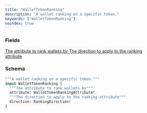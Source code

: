 ```yaml
---
title: "WalletTokenRanking"
description: "A wallet ranking on a specific token."
keywords: ['WalletTokenRanking']
noindex: true
---
```


### Fields

<a href="/api-reference/types/wallettokenrankingattribute">
  <ResponseField name="attribute" type="WalletTokenRankingAttribute!" required>
    The attribute to rank wallets by
  </ResponseField>
</a>

<a href="/api-reference/types/rankingdirection">
  <ResponseField name="direction" type="RankingDirection!" required>
    The direction to apply to the ranking attribute
  </ResponseField>
</a>

### Schema


```graphql 
"""A wallet ranking on a specific token."""
input WalletTokenRanking {
  """The attribute to rank wallets by"""
  attribute: WalletTokenRankingAttribute!
  """The direction to apply to the ranking attribute"""
  direction: RankingDirection!
}
```
